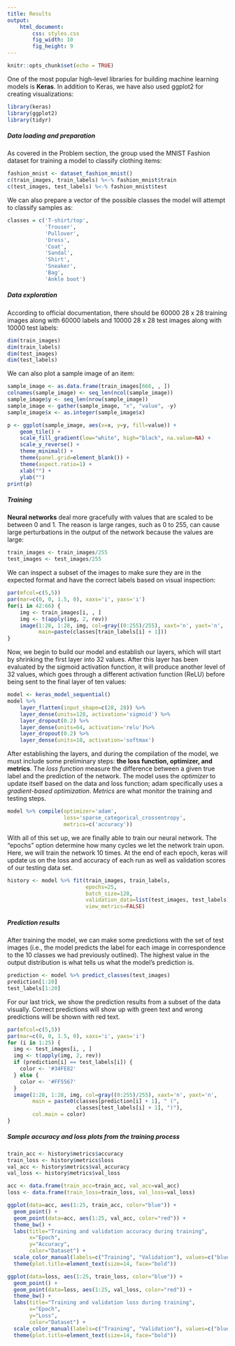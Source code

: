 ```yaml
---
title: Results
output: 
    html_document:
        css: styles.css
        fig_width: 10
        fig_height: 9
---
```


```r
knitr::opts_chunk$set(echo = TRUE)
```

One of the most popular high-level libraries for building machine learning
models is **Keras**. In addition to Keras, we have also used ggplot2 for creating
visualizations:
```r
library(keras)
library(ggplot2)
library(tidyr)
```

##### Data loading and preparation
As covered in the Problem section, the group used the MNIST Fashion dataset for
training a model to classify clothing items:
```r
fashion_mnist <- dataset_fashion_mnist()
c(train_images, train_labels) %<-% fashion_mnist$train
c(test_images, test_labels) %<-% fashion_mnist$test
```

We can also prepare a vector of the possible classes the model will attempt to
classify samples as:
```r
classes = c('T-shirt/top',
            'Trouser',
            'Pullover',
            'Dress',
            'Coat',
            'Sandal',
            'Shirt',
            'Sneaker',
            'Bag',
            'Ankle boot')
```

##### Data exploration

According to official documentation, there should be 60000 28 x 28 training
images along with 60000 labels and 10000 28 x 28 test images along with 10000
test labels:
```r
dim(train_images)
dim(train_labels)
dim(test_images)
dim(test_labels)
```

We can also plot a sample image of an item:
```r
sample_image <- as.data.frame(train_images[666, , ])
colnames(sample_image) <- seq_len(ncol(sample_image))
sample_image$y <- seq_len(nrow(sample_image))
sample_image <- gather(sample_image, "x", "value", -y)
sample_image$x <- as.integer(sample_image$x)

p <- ggplot(sample_image, aes(x=x, y=y, fill=value)) +
    geom_tile() +
    scale_fill_gradient(low="white", high="black", na.value=NA) +
    scale_y_reverse() +
    theme_minimal() +
    theme(panel.grid=element_blank()) +
    theme(aspect.ratio=1) +
    xlab("") +
    ylab("")
print(p)
```

##### Training 

**Neural networks** deal more gracefully with values that are scaled to be between 0
and 1. The reason is large ranges, such as 0 to 255, can cause large
perturbations in the output of the network because the values are large:
```r
train_images <- train_images/255
test_images <- test_images/255
```

We can inspect a subset of the images to make sure they are in the expected
format and have the correct labels based on visual inspection:
```r
par(mfcol=c(5,5))
par(mar=c(0, 0, 1.5, 0), xaxs='i', yaxs='i')
for(i in 42:66) {
    img <- train_images[i, , ]
    img <- t(apply(img, 2, rev))
    image(1:28, 1:28, img, col=gray((0:255)/255), xaxt='n', yaxt='n',
          main=paste(classes[train_labels[i] + 1]))
}
```

Now, we begin to build our model and establish our layers, which will start by
shrinking the first layer into 32 values. After this layer has been evaluated
by the sigmoid activation function, it will produce another level of 32 values,
which goes through a different activation function (ReLU) before being sent to
the final layer of ten values:
```r
model <- keras_model_sequential()
model %>%
    layer_flatten(input_shape=c(28, 28)) %>%
    layer_dense(units=128, activation='sigmoid') %>%
    layer_dropout(0.2) %>%
    layer_dense(units=64, activation='relu')%>%
    layer_dropout(0.2) %>%
    layer_dense(units=10, activation='softmax')
```

After establishing the layers, and during the compilation of the model, we must
include some preliminary steps: **the loss function, optimizer, and metrics**. The
*loss function* measure the difference between a given true label and the
prediction of the network. The model uses the *optimizer* to update itself based
on the data and loss function; adam specifically uses a *gradient-based
optimization*. *Metrics* are what monitor the training and testing steps.
```r
model %>% compile(optimizer='adam',
                  loss='sparse_categorical_crossentropy',
                  metrics=c('accuracy'))
```

With all of this set up, we are finally able to train our neural network. The
"epochs" option determine how many cycles we let the network train upon. Here,
we will train the network 10 times. At the end of each epoch, keras will update
us on the loss and accuracy of each run as well as validation scores of our
testing data set.

```r
history <- model %>% fit(train_images, train_labels,
                         epochs=25,
                         batch_size=128,
                         validation_data=list(test_images, test_labels),
                         view_metrics=FALSE)
```

##### Prediction results

After training the model, we can make some predictions with the set of test
images (i.e., the model predicts the label for each image in correspondence to
the 10 classes we had previously outlined). The highest value in the output
distribution is what tells us what the model's prediction is.
```r
prediction <- model %>% predict_classes(test_images)
prediction[1:20]
test_labels[1:20]
```

For our last trick, we show the prediction results from a subset of the data
visually. Correct predictions will show up with green text and wrong predictions
will be shown with red text.
```r
par(mfcol=c(5,5))
par(mar=c(0, 0, 1.5, 0), xaxs='i', yaxs='i')
for (i in 1:25) {
  img <- test_images[i, , ]
  img <- t(apply(img, 2, rev))
  if (prediction[i] == test_labels[i]) {
    color <- '#34FE82'
  } else {
    color <- '#FF5567'
  }
  image(1:28, 1:28, img, col=gray((0:255)/255), xaxt='n', yaxt='n',
        main = paste0(classes[prediction[i] + 1], " (",
                      classes[test_labels[i] + 1], ")"),
        col.main = color)
}
```

##### Sample accuracy and loss plots from the training process

```r
train_acc <- history$metrics$accuracy
train_loss <- history$metrics$loss
val_acc <- history$metrics$val_accuracy
val_loss <- history$metrics$val_loss

acc <- data.frame(train_acc=train_acc, val_acc=val_acc)
loss <- data.frame(train_loss=train_loss, val_loss=val_loss)

ggplot(data=acc, aes(1:25, train_acc, color="blue")) + 
  geom_point() + 
  geom_point(data=acc, aes(1:25, val_acc, color="red")) +
  theme_bw() +
  labs(title="Training and validation accuracy during training", 
       x="Epoch", 
       y="Accuracy", 
       color="Dataset") +
  scale_color_manual(labels=c("Training", "Validation"), values=c("blue", "red")) + 
  theme(plot.title=element_text(size=14, face="bold"))

ggplot(data=loss, aes(1:25, train_loss, color="blue")) + 
  geom_point() + 
  geom_point(data=loss, aes(1:25, val_loss, color="red")) +
  theme_bw() +
  labs(title="Training and validation loss during training", 
       x="Epoch", 
       y="Loss", 
       color="Dataset") +
  scale_color_manual(labels=c("Training", "Validation"), values=c("blue", "red")) + 
  theme(plot.title=element_text(size=14, face="bold"))
```